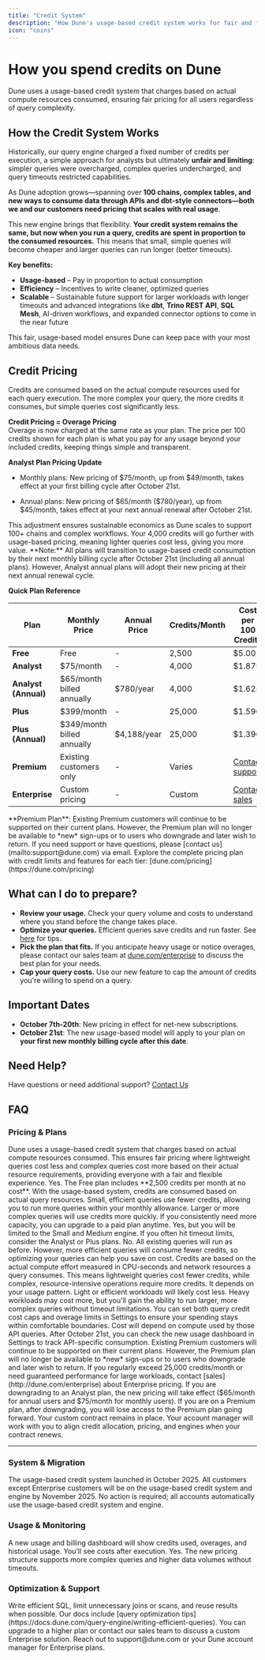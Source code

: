 ```yaml
---
title: "Credit System"
description: "How Dune's usage-based credit system works for fair and flexible querying"
icon: "coins"
---
```


# How you spend credits on Dune

Dune uses a usage-based credit system that charges based on actual compute resources consumed, ensuring fair pricing for all users regardless of query complexity.

## How the Credit System Works

Historically, our query engine charged a fixed number of credits per execution, a simple approach for analysts but ultimately **unfair and limiting**: simpler queries were overcharged, complex queries undercharged, and query timeouts restricted capabilities.

As Dune adoption grows—spanning over **100 chains, complex tables, and new ways to consume data through APIs and dbt-style connectors—both we and our customers need pricing that scales with real usage**.

This new engine brings that flexibility. **Your credit system remains the same, but now when you run a query, credits are spent in proportion to the consumed resources.** This means that small, simple queries will become cheaper and larger queries can run longer (better timeouts).

**Key benefits:**

- **Usage-based** – Pay in proportion to actual consumption
- **Efficiency** – Incentives to write cleaner, optimized queries  
- **Scalable** – Sustainable future support for larger workloads with longer timeouts and advanced integrations like **dbt**, **Trino REST API**, **SQL Mesh**, AI-driven workflows, and expanded connector options to come in the near future

This fair, usage-based model ensures Dune can keep pace with your most ambitious data needs.

## Credit Pricing

Credits are consumed based on the actual compute resources used for each query execution. The more complex your query, the more credits it consumes, but simple queries cost significantly less.

**Credit Pricing = Overage Pricing**  
Overage is now charged at the same rate as your plan. The price per 100 credits shown for each plan is what you pay for any usage beyond your included credits, keeping things simple and transparent.

**Analyst Plan Pricing Update**

- Monthly plans: New pricing of \$75/month, up from \$49/month, takes effect at your first billing cycle after October 21st.

- Annual plans: New pricing of \$65/month (\$780/year), up from \$45/month, takes effect at your next annual renewal after October 21st.

<Note>
This adjustment ensures sustainable economics as Dune scales to support 100+ chains and complex workflows. Your 4,000 credits will go further with usage-based pricing, meaning lighter queries cost less, giving you more value.
</Note>

<Warning>
**Note:** All plans will transition to usage-based credit consumption by their next monthly billing cycle after October 21st (including all annual plans). However, Analyst annual plans will adopt their new pricing at their next annual renewal cycle.
</Warning>

**Quick Plan Reference**

| Plan | Monthly Price | Annual Price | Credits/Month | Cost per 100 Credits |
|------|---------------|--------------|---------------|---------------------|
| **Free** | Free | - | 2,500 | $5.00 |
| **Analyst** | $75/month | - | 4,000 | $1.875 |
| **Analyst (Annual)** | $65/month billed annually | $780/year | 4,000 | $1.625 |
| **Plus** | $399/month | - | 25,000 | $1.596 |
| **Plus (Annual)** | $349/month billed annually | $4,188/year | 25,000 | $1.396 |
| **Premium** | Existing customers only | - | Varies | [Contact support](mailto:support@dune.com) |
| **Enterprise** | Custom pricing | - | Custom | [Contact sales](https://dune.com/enterprise) |

<Note>
**Premium Plan**: Existing Premium customers will continue to be supported on their current plans. However, the Premium plan will no longer be available to *new* sign-ups or to users who downgrade and later wish to return. If you need support or have questions, please [contact us](mailto:support@dune.com) via email.
</Note>

<Info>
Explore the complete pricing plan with credit limits and features for each tier: [dune.com/pricing](https://dune.com/pricing)
</Info>

## What can I do to prepare?

- **Review your usage.** Check your query volume and costs to understand where you stand before the change takes place.
- **Optimize your queries.** Efficient queries save credits and run faster. See [here](https://docs.dune.com/query-engine/writing-efficient-queries) for tips.
- **Pick the plan that fits.** If you anticipate heavy usage or notice overages, please contact our sales team at [dune.com/enterprise](http://dune.com/enterprise) to discuss the best plan for your needs.
- **Cap your query costs.** Use our new feature to cap the amount of credits you're willing to spend on a query.

## Important Dates

- **October 7th-20th**: New pricing in effect for net-new subscriptions.
- **October 21st**: The new usage-based model will apply to your plan on **your first new monthly billing cycle after this date**.

## Need Help?

Have questions or need additional support? [Contact Us](mailto:support@dune.com)

## FAQ

### Pricing & Plans

<AccordionGroup>
  <Accordion title="How does Dune's credit system work?">
    Dune uses a usage-based credit system that charges based on actual compute resources consumed. This ensures fair pricing where lightweight queries cost less and complex queries cost more based on their actual resource requirements, providing everyone with a fair and flexible experience.
  </Accordion>

  <Accordion title="Is there a Free plan?">
    Yes. The Free plan includes **2,500 credits per month at no cost**. With the usage-based system, credits are consumed based on actual query resources. Small, efficient queries use fewer credits, allowing you to run more queries within your monthly allowance. Larger or more complex queries will use credits more quickly. If you consistently need more capacity, you can upgrade to a paid plan anytime.
  </Accordion>

  <Accordion title="Can I run bigger queries if I stay on a Free plan?">
    Yes, but you will be limited to the Small and Medium engine. If you often hit timeout limits, consider the Analyst or Plus plans.
  </Accordion>

  <Accordion title="Do I need to rewrite my queries?">
    No. All existing queries will run as before. However, more efficient queries will consume fewer credits, so optimizing your queries can help you save on cost.
  </Accordion>

  <Accordion title="How are credits now calculated?">
    Credits are based on the actual compute effort measured in CPU-seconds and network resources a query consumes. This means lightweight queries cost fewer credits, while complex, resource-intensive operations require more credits.
  </Accordion>

  <Accordion title="Will my monthly cost increase?">
    It depends on your usage pattern. Light or efficient workloads will likely cost less. Heavy workloads may cost more, but you'll gain the ability to run larger, more complex queries without timeout limitations. You can set both query credit cost caps and overage limits in Settings to ensure your spending stays within comfortable boundaries.
  </Accordion>

  <Accordion title="I run a lot of API queries. Will they cost more?">
    Cost will depend on compute used by those API queries. After October 21st, you can check the new usage dashboard in Settings to track API-specific consumption.
  </Accordion>

  <Accordion title="What happens to the Premium plan?">
    Existing Premium customers will continue to be supported on their current plans. However, the Premium plan will no longer be available to *new* sign-ups or to users who downgrade and later wish to return. If you regularly exceed 25,000 credits/month or need guaranteed performance for large workloads, contact [sales](http://dune.com/enterprise) about Enterprise pricing.
  </Accordion>

  <Accordion title="What happens if I have a scheduled downgrade for a plan that occurs after October 21st, 2025?">
    If you are downgrading to an Analyst plan, the new pricing will take effect ($65/month for annual users and $75/month for monthly users). If you are on a Premium plan, after downgrading, you will lose access to the Premium plan going forward.
  </Accordion>

  <Accordion title="How does the new engine affect my enterprise contract?">
    Your custom contract remains in place. Your account manager will work with you to align credit allocation, pricing, and engines when your contract renews.
  </Accordion>
</AccordionGroup>

---

### System & Migration

<AccordionGroup>
  <Accordion title="When did the usage-based system launch?">
    The usage-based credit system launched in October 2025. All customers except Enterprise customers will be on the usage-based credit system and engine by November 2025.
  </Accordion>

  <Accordion title="Do I need to take any action?">
    No action is required; all accounts automatically use the usage-based credit system and engine.
  </Accordion>
</AccordionGroup>

### Usage & Monitoring

<AccordionGroup>
  <Accordion title="How can I monitor my credit consumption?">
    A new usage and billing dashboard will show credits used, overages, and historical usage.
  </Accordion>

  <Accordion title="Will I see the cost before running a query?">
    You'll see costs after execution.
  </Accordion>

  <Accordion title="Can I run bigger queries now?">
    Yes. The new pricing structure supports more complex queries and higher data volumes without timeouts.
  </Accordion>
</AccordionGroup>

### Optimization & Support

<AccordionGroup>
  <Accordion title="How can I lower my credit usage?">
    Write efficient SQL, limit unnecessary joins or scans, and reuse results when possible. Our docs include [query optimization tips](https://docs.dune.com/query-engine/writing-efficient-queries).
  </Accordion>

  <Accordion title="What if I consistently exceed my plan credits?">
    You can upgrade to a higher plan or contact our sales team to discuss a custom Enterprise solution.
  </Accordion>

  <Accordion title="Who do I contact for help?">
    Reach out to support@dune.com or your Dune account manager for Enterprise plans.
  </Accordion>
</AccordionGroup>

